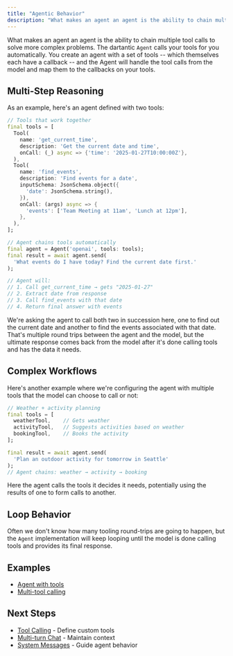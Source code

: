 ```yaml
---
title: "Agentic Behavior"
description: "What makes an agent an agent is the ability to chain multiple tool calls."
---
```


What makes an agent an agent is the ability to chain multiple tool calls to solve more complex problems. The dartantic `Agent` calls your tools for you automatically. You create an agent with a set of tools -- which themselves each have a callback -- and the Agent will handle the tool calls from the model and map them to the callbacks on your tools.

## Multi-Step Reasoning

As an example, here's an agent defined with two tools:

```dart
// Tools that work together
final tools = [
  Tool(
    name: 'get_current_time',
    description: 'Get the current date and time',
    onCall: (_) async => {'time': '2025-01-27T10:00:00Z'},
  ),
  Tool(
    name: 'find_events',
    description: 'Find events for a date',
    inputSchema: JsonSchema.object({
      'date': JsonSchema.string(),
    }),
    onCall: (args) async => {
      'events': ['Team Meeting at 11am', 'Lunch at 12pm'],
    },
  ),
];

// Agent chains tools automatically
final agent = Agent('openai', tools: tools);
final result = await agent.send(
  'What events do I have today? Find the current date first.'
);

// Agent will:
// 1. Call get_current_time → gets "2025-01-27"
// 2. Extract date from response
// 3. Call find_events with that date
// 4. Return final answer with events
```

We're asking the agent to call both two in succession here, one to find out the current date and another to find the events associated with that date. That's multiple round trips between the agent and the model, but the ultimate response comes back from the model after it's done calling tools and has the data it needs.

## Complex Workflows

Here's another example where we're configuring the agent with multiple tools that the model can choose to call or not:

```dart
// Weather + activity planning
final tools = [
  weatherTool,    // Gets weather
  activityTool,   // Suggests activities based on weather
  bookingTool,    // Books the activity
];

final result = await agent.send(
  'Plan an outdoor activity for tomorrow in Seattle'
);
// Agent chains: weather → activity → booking
```

Here the agent calls the tools it decides it needs, potentially using the results of one to form calls to another.

## Loop Behavior

Often we don't know how many tooling round-trips are going to happen, but the `Agent` implementation will keep looping until the model is done calling tools and provides its final response.

## Examples

- [Agent with tools](https://github.com/csells/dartantic_ai/blob/main/packages/dartantic_ai/example/bin/agent.dart)
- [Multi-tool calling](https://github.com/csells/dartantic_ai/blob/main/packages/dartantic_ai/example/bin/multi_tool_call.dart)

## Next Steps

- [Tool Calling](/tool-calling) - Define custom tools
- [Multi-turn Chat](/multi-turn-chat) - Maintain context
- [System Messages](/system-messages) - Guide agent behavior